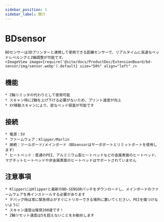 ```yaml
---
sidebar_position: 1
sidebar_label: 簡介
---
```


# BDsensor

    BDセンサーは3Dプリンターと連携して使用できる距離センサーで、リアルタイムに高速なベッドレベルングとZ軸調整が可能です。
    <ImageView image={require('@site/docs/ProductDoc/ExtensionBoard/bd-sensor/img/sensor.webp').default} size="50%" align="left" />

## 機能

    * Z軸リミッタの代わりとして使用可能
    * スキャン時にZ軸を上げ下げる必要がないため、プリント速度が向上
    * XY移動スキャンにより、密なベッド探査が可能です

## 接続

    * 電源：5V
    * ファームウェア：Klipper/Marlin
    * 接続：ツールボード/メインボード（BDsensorはサーボポートとリミットポートを使用します）
    * ヒートベッド：普通のPEI、アルミニウム製ヒートベッドなどの金属表面のヒートベッド、マグネットヒートベッドや非金属表面のヒートベッドはサポートされていません

## 注意事項

    * KlipperにはKlipperと最新のBD-SENSORパッチをダウンロードし、メインボードのファームウェアを再インストールする必要があります
    * デバッグ時は常に緊急停止がすぐにトリガーできる場所に置いてください、PEIを傷つけないように
    * スキャン速度は推奨200速です！
    * Z軸リセット速度は5を超えないことをお勧めします